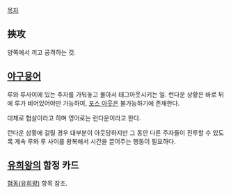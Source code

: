 [[목차]]

== 挾攻 ==
양쪽에서 끼고 공격하는 것.

== [[야구용어]] ==
루와 루사이에 있는 주자를 가둬놓고 몰아서 태그아웃시키는 일. 런다운 상황은 바로 뒤에 루가 비어있어야만 가능하여, [[포스 아웃]]은 불가능하기에 존재한다.

대체로 협살이라고 하며 영어로는 런다운이라고 한다. 

런다운 상황에 걸릴 경우 대부분이 아웃당하지만 그 동안 다른 주자들이 진루할 수 있도록 계속 루와 루 사이를 왕복해서 시간을 끌어주는 행동이 필요하다.

== [[유희왕]]의 함정 카드 ==
[[협동(유희왕)]] 항목 참조.
